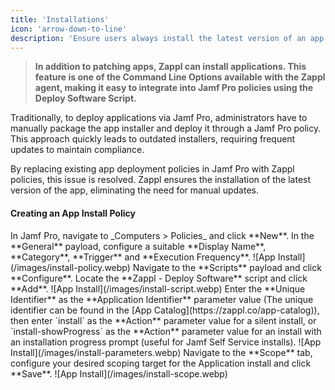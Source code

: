 ```yaml
---
title: 'Installations'
icon: 'arrow-down-to-line'
description: 'Ensure users always install the latest version of an app.'
---
```


>**In addition to patching apps, Zappl can install applications. This feature is one of the Command Line Options available with the Zappl agent, making it easy to integrate into Jamf Pro policies using the Deploy Software Script.**



Traditionally, to deploy applications via Jamf Pro, administrators have to manually package the app installer and deploy it through a Jamf Pro policy. This approach quickly leads to outdated installers, requiring frequent updates to maintain compliance.

By replacing existing app deployment policies in Jamf Pro with Zappl policies, this issue is resolved. Zappl ensures the installation of the latest version of the app, eliminating the need for manual updates.


#### Creating an App Install Policy
<Steps>
    <Step>
        In Jamf Pro, navigate to _Computers > Policies_ and click **New**.
    </Step>
    <Step>
        In the **General** payload, configure a suitable **Display Name**, **Category**, **Trigger** and **Execution Frequency**.
        ![App Install](/images/install-policy.webp)
    </Step>
    <Step>
        Navigate to the **Scripts** payload and click **Configure**.
    </Step>
    <Step>
        Locate the **Zappl - Deploy Software** script and click **Add**.
        ![App Install](/images/install-script.webp)
    </Step>
    <Step>
        Enter the **Unique Identifier** as the **Application Identifier** parameter value (The unique identifier can be found in the [App Catalog](https://zappl.co/app-catalog)), then enter `install` as the **Action** parameter value for a silent install, or `install-showProgress` as the **Action** parameter value for an install with an installation progress prompt (useful for Jamf Self Service installs).
        ![App Install](/images/install-parameters.webp)
    </Step>
    <Step>
        Navigate to the **Scope** tab, configure your desired scoping target for the Application install and click **Save**.
        ![App Install](/images/install-scope.webp)
    </Step>
</Steps>